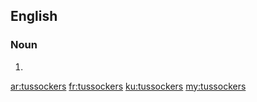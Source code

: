 ==English==

===Noun===
{{head|en|plural}}

# {{plural of|tussocker|lang=en|nocat=1}}

[[ar:tussockers]]
[[fr:tussockers]]
[[ku:tussockers]]
[[my:tussockers]]